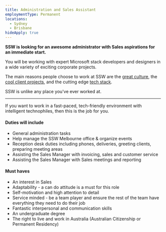 ```yaml
---
title: Administration and Sales Assistant
employmentType: Permanent
locations:
  - Sydney
  - Brisbane
hideApply: true
---
```


**SSW is looking for an awesome administrator with Sales aspirations for an immediate start.**

You will be working with expert Microsoft stack developers and designers in a wide variety of exciting corporate projects.

The main reasons people choose to work at SSW are the [great culture](https://www.ssw.com.au/ssw/Company/Culture), the [cool client projects](https://www.ssw.com.au/ssw/Company/Clients), and the cutting edge [tech stack](https://www.ssw.com.au/ssw/Consulting/Default.aspx).

SSW is unlike any place you've ever worked at.

***

If you want to work in a fast-paced, tech-friendly environment with intelligent technophiles, then this is the job for you.

#### Duties will include

* General administration tasks
* Help manage the SSW Melbourne office & organize events
* Reception desk duties including phones, deliveries, greeting clients, preparing meeting areas
* Assisting the Sales Manager with invoicing, sales and customer service
* Assisting the Sales Manager with Sales meetings and reporting

#### Must haves

* An interest in Sales
* Adaptability - a can do attitude is a must for this role
* Self-motivation and high attention to detail
* Service minded - be a team player and ensure the rest of the team have everything they need to do their job
* Fantastic interpersonal and communication skills
* An undergraduate degree
* The right to live and work in Australia (Australian Citizenship or Permanent Residency)
